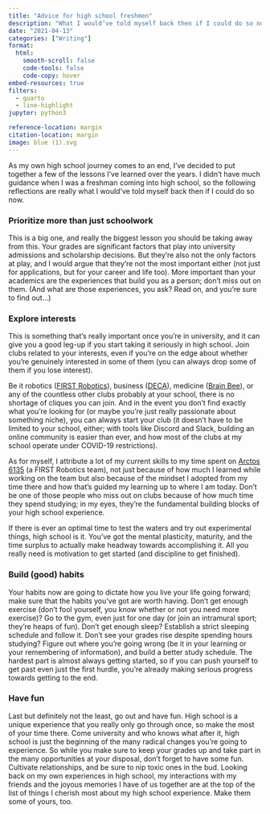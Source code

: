 ```yaml
---
title: "Advice for high school freshmen"
description: "What I would’ve told myself back then if I could do so now"
date: "2021-04-13"
categories: ["Writing"]
format:
  html:
    smooth-scroll: false
    code-tools: false
    code-copy: hover
embed-resources: true
filters:
  - quarto
  - line-highlight
jupyter: python3

reference-location: margin
citation-location: margin
image: blue (1).svg
---
```


As my own high school journey comes to an end, I’ve decided to put together a few of the lessons I’ve learned over the years. I didn't have much guidance when I was a freshman coming into high school, so the following reflections are really what I would’ve told myself back then if I could do so now.

### Prioritize more than just schoolwork 

This is a big one, and really the biggest lesson you should be taking away from this. Your grades are significant factors that play into university admissions and scholarship decisions. But they’re also not the only factors at play, and I would argue that they’re not the most important either (not just for applications, but for your career and life too). More important than your academics are the experiences that build you as a person; don't miss out on them. (And what are those experiences, you ask? Read on, and you’re sure to find out...)

### Explore interests

This is something that's really important once you’re in university, and it can give you a good leg-up if you start taking it seriously in high school. Join clubs related to your interests, even if you’re on the edge about whether you’re genuinely interested in some of them (you can always drop some of them if you lose interest).

Be it robotics ([FIRST Robotics](https://www.firstroboticscanada.org/)), business ([DECA](https://deca.ca/)), medicine ([Brain Bee](https://brainbee.ca/)), or any of the countless other clubs probably at your school, there is no shortage of cliques you can join. And in the event you don't find exactly what you’re looking for (or maybe you’re just really passionate about something niche), you can always start your club (it doesn't have to be limited to your school, either; with tools like Discord and Slack, building an online community is easier than ever, and how most of the clubs at my school operate under COVID-19 restrictions).

As for myself, I attribute a lot of my current skills to my time spent on [Arctos 6135](https://www.arctos6135.com/) (a FIRST Robotics team), not just because of how much I learned while working on the team but also because of the mindset I adopted from my time there and how that’s guided my learning up to where I am today. Don't be one of those people who miss out on clubs because of how much time they spend studying; in my eyes, they’re the fundamental building blocks of your high school experience.

If there is ever an optimal time to test the waters and try out experimental things, high school is it. You’ve got the mental plasticity, maturity, and the time surplus to actually make headway towards accomplishing it. All you really need is motivation to get started (and discipline to get finished).

### Build (good) habits

Your habits now are going to dictate how you live your life going forward; make sure that the habits you’ve got are worth having. Don't get enough exercise (don't fool yourself, you know whether or not you need more exercise)? Go to the gym, even just for one day (or join an intramural sport; they’re heaps of fun). Don't get enough sleep? Establish a strict sleeping schedule and follow it. Don't see your grades rise despite spending hours studying? Figure out where you’re going wrong (be it in your learning or your remembering of information), and build a better study schedule. The hardest part is almost always getting started, so if you can push yourself to get past even just the first hurdle, you’re already making serious progress towards getting to the end.

### Have fun

Last but definitely not the least, go out and have fun. High school is a unique experience that you really only go through once, so make the most of your time there. Come university and who knows what after it, high school is just the beginning of the many radical changes you’re going to experience. So while you make sure to keep your grades up and take part in the many opportunities at your disposal, don't forget to have some fun. Cultivate relationships, and be sure to nip toxic ones in the bud. Looking back on my own experiences in high school, my interactions with my friends and the joyous memories I have of us together are at the top of the list of things I cherish most about my high school experience. Make them some of yours, too.